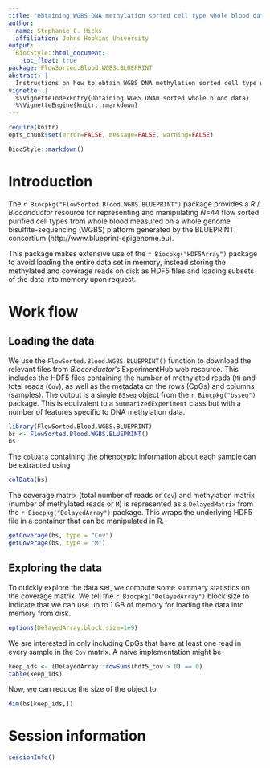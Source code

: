 ```yaml
---
title: "Obtaining WGBS DNA methylation sorted cell type whole blood data from BLUEPRINT"
author:
- name: Stephanie C. Hicks
  affiliation: Johns Hopkins University
output:
  BiocStyle::html_document:
    toc_float: true
package: FlowSorted.Blood.WGBS.BLUEPRINT
abstract: |
  Instructions on how to obtain WGBS DNA methylation sorted cell type whole blood data from the BLUEPRINT consortium.
vignette: |
  %\VignetteIndexEntry{Obtaining WGBS DNAm sorted whole blood data}
  %\VignetteEngine{knitr::rmarkdown}
---
```


```r
require(knitr)
opts_chunk$set(error=FALSE, message=FALSE, warning=FALSE)
```

```r
BiocStyle::markdown()
```

# Introduction 

The `r Biocpkg("FlowSorted.Blood.WGBS.BLUEPRINT")` package 
provides a _R_ / _Bioconductor_ resource for representing and 
manipulating _N_=44 flow sorted purified cell types from whole blood 
measured on a whole genome bisulfite-sequencing (WGBS) platform
generated by the BLUEPRINT consortium (http://www.blueprint-epigenome.eu).

This package makes extensive use of the `r Biocpkg("HDF5Array")`
package to avoid loading the entire data set in memory, instead 
storing the methylated and coverage reads on disk as HDF5 files
and loading subsets of the data into memory upon request.

# Work flow

## Loading the data

We use the `FlowSorted.Blood.WGBS.BLUEPRINT()` function to 
download the relevant files from _Bioconductor_'s ExperimentHub 
web resource. This includes the HDF5 files containing the 
number of methylated reads (`M`) and total reads (`Cov`), as 
well as the metadata on the rows (CpGs) and columns (samples). 
The output is a single `BSseq` object from the `r Biocpkg("bsseq")` 
package. This is equivalent to a `SummarizedExperiment` class but
with a number of features specific to DNA methylation data.

```r
library(FlowSorted.Blood.WGBS.BLUEPRINT)
bs <- FlowSorted.Blood.WGBS.BLUEPRINT()
bs
```

The `colData` containing the phenotypic information 
about each sample can be extracted using 
```r
colData(bs)
```

The coverage matrix (total number of reads or `Cov`) 
and methylation matrix (number of methylated reads or 
`M`) is represented as a `DelayedMatrix` from the
`r Biocpkg("DelayedArray")` package. This wraps the 
underlying HDF5 file in a container that can be manipulated 
in R. 


```r
getCoverage(bs, type = "Cov")
getCoverage(bs, type = "M")
```

## Exploring the data

To quickly explore the data set, we compute some summary 
statistics on the coverage matrix. We tell the 
`r Biocpkg("DelayedArray")` block size to indicate that we
can use up to 1 GB of memory for loading the data into 
memory from disk.

```r
options(DelayedArray.block.size=1e9)
```

We are interested in only including CpGs that have at least 
one read in every sample in the `Cov` matrix. A naive 
implementation might be

```r
keep_ids <- (DelayedArray::rowSums(hdf5_cov > 0) == 0)
table(keep_ids)
```

Now, we can reduce the size of the object to 
```r
dim(bs[keep_ids,])
```


# Session information

```r
sessionInfo()
```


